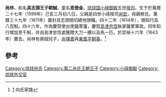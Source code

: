 {{expand|time=2016-02-16T02:33:52+00:00}}
'''尚林'''，和名'''具志頭王子朝誠'''，童名'''思徳金'''。[[琉球国|琉球国]][[小禄御殿|小禄御殿]]五世[[按司|按司]]。生于於萬暦二十七年（1599年）己亥三月初八日。父親是四世小祿按司[[尚宏|尚宏]]，母親穆氏。萬曆三十九年（1611年）襲封具志頭間切總地頭職。四十二年（1614年），領知行高八百斛。四十六年，作為慶賀使出使薩摩藩，慶賀[[島津忠恆|島津忠恆]]執掌薩摩軍政。同年知行增加至千斛，并自島津忠恆處獲贈大刀一腰以及馬一匹。於崇禎十六年（1643年）薨去。尚林有兩個兒子，[[尚擇善|尚擇善]]與[[東風平朝臺|東風平朝臺]]。<ref>[http://www.okinawa.oiu.ac.jp/cd/dai-5/%8e%f1%97%a2/203.htm] {{Wayback|url=http://www.okinawa.oiu.ac.jp/cd/dai-5/%8e%f1%97%a2/203.htm |date=20160224142707 }}向氏家譜</ref>
== 參考 ==
{{references}}

[[Category:琉球尚氏|Category:琉球尚氏]]
[[Category:第二尚氏王朝王子|Category:第二尚氏王朝王子]]
[[Category:小祿御殿|Category:小祿御殿]]
[[Category:琉球外交官|Category:琉球外交官]]